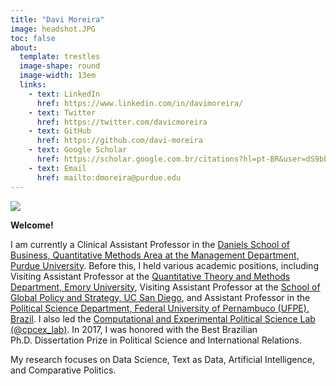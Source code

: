 ```yaml
---
title: "Davi Moreira"
image: headshot.JPG
toc: false
about: 
  template: trestles
  image-shape: round
  image-width: 13em
  links:
    - text: LinkedIn
      href: https://www.linkedin.com/in/davimoreira/
    - text: Twitter
      href: https://twitter.com/davicmoreira
    - text: GitHub
      href: https://github.com/davi-moreira
    - text: Google Scholar
      href: https://scholar.google.com.br/citations?hl=pt-BR&user=dS9bbdMAAAAJ
    - text: Email
      href: mailto:dmoreira@purdue.edu
---
```


<!--- https://ucsb-meds.github.io/creating-quarto-websites/#publish-your-site-with-github-pages --->

![](casa_condeuba.jpeg){fig-align="center"}

**Welcome!**

I am currently a Clinical Assistant Professor in the [Daniels School of Business, Quantitative Methods Area at the Management Department, Purdue University](https://business.purdue.edu/academics/quantitative-methods/). Before this, I held various academic positions, including Visiting Assistant Professor at the [Quantitative Theory and Methods Department, Emory University](https://quantitative.emory.edu/index.html), Visiting Assistant Professor at the [School of Global Policy and Strategy, UC San Diego](https://gps.ucsd.edu/), and Assistant Professor in the [Political Science Department, Federal University of Pernambuco (UFPE), Brazil](https://www.ufpe.br/dcp). I also led the [Computational and Experimental Political Science Lab (\@cpcex_lab)](https://cpcex-lab.rbind.io/en/). In 2017, I was honored with the Best Brazilian Ph.D. Dissertation Prize in Political Science and International Relations.

My research focuses on Data Science, Text as Data, Artificial Intelligence, and Comparative Politics.
